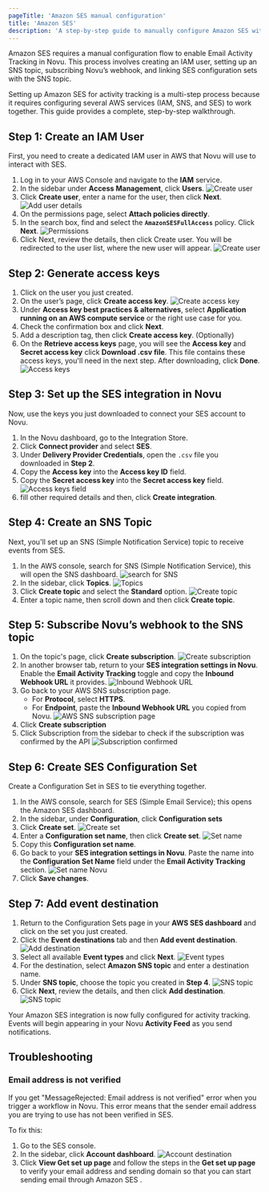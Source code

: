 ```yaml
---
pageTitle: 'Amazon SES manual configuration'
title: 'Amazon SES'
description: 'A step-by-step guide to manually configure Amazon SES with Novu for email activity tracking.'
---
```


Amazon SES requires a manual configuration flow to enable Email Activity Tracking in Novu. This process involves creating an IAM user, setting up an SNS topic, subscribing Novu’s webhook, and linking SES configuration sets with the SNS topic.

Setting up Amazon SES for activity tracking is a multi-step process because it requires configuring several AWS services (IAM, SNS, and SES) to work together. This guide provides a complete, step-by-step walkthrough.

## Step 1: Create an IAM User

First, you need to create a dedicated IAM user in AWS that Novu will use to interact with SES.

1. Log in to your AWS Console and navigate to the **IAM** service.
2. In the sidebar under **Access Management**, click **Users**.
  ![Create user](/images/channels-and-providers/email/activity-tracking/ses/create-user.png)
3. Click **Create user**, enter a name for the user, then click **Next**.
  ![Add user details](/images/channels-and-providers/email/activity-tracking/ses/user-details.png)
4. On the permissions page, select **Attach policies directly**.
5. In the search box, find and select the **`AmazonSESFullAccess`** policy. Click **Next**.
  ![Permissions](/images/channels-and-providers/email/activity-tracking/ses/permissions.png)
6. Click Next, review the details, then click Create user. You will be redirected to the user list, where the new user will appear.
  ![Create user](/images/channels-and-providers/email/activity-tracking/ses/create-user.gif)

## Step 2: Generate access keys

1. Click on the user you just created.
2. On the user’s page, click **Create access key**.
  ![Create access key](/images/channels-and-providers/email/activity-tracking/ses/create-access-key.png)
3. Under **Access key best practices & alternatives**, select **Application running on an AWS compute service** or the right use case for you.
4. Check the confirmation box and click **Next**.
5. Add a description tag, then click **Create access key**. (Optionally)
6. On the **Retrieve access keys** page, you will see the **Access key** and **Secret access key** click **Download .csv file**. This file contains these access keys, you'll need in the next step. After downloading, click **Done**.
  ![Access keys](/images/channels-and-providers/email/activity-tracking/ses/access-keys.png)

## Step 3: Set up the SES integration in Novu

Now, use the keys you just downloaded to connect your SES account to Novu.

1. In the Novu dashboard, go to the Integration Store.
2. Click **Connect provider** and select **SES**.
3. Under **Delivery Provider Credentials**, open the `.csv` file you downloaded in **Step 2**.
4. Copy the **Access key** into the **Access key ID** field.
5. Copy the **Secret access key** into the **Secret access key** field.
  ![Access keys field](/images/channels-and-providers/email/activity-tracking/ses/ses-integration.png)
6. fill other required details and then, click **Create integration**.


## Step 4: Create an SNS Topic

Next, you'll set up an SNS (Simple Notification Service) topic to receive events from SES.

1. In the AWS console, search for SNS (Simple Notification Service), this will open the SNS dashboard.
  ![search for SNS](/images/channels-and-providers/email/activity-tracking/ses/sns.png)
2. In the sidebar, click **Topics**.
  ![Topics](/images/channels-and-providers/email/activity-tracking/ses/create-topic.png)
3. Click **Create topic** and select the **Standard** option.
  ![Create topic](/images/channels-and-providers/email/activity-tracking/ses/sns-standard.png)
4. Enter a topic name, then scroll down and then click **Create topic**.

## Step 5: Subscribe Novu’s webhook to the SNS topic

1. On the topic's page, click **Create subscription**.
  ![Create subscription](/images/channels-and-providers/email/activity-tracking/ses/subscription.png)
2. In another browser tab, return to your **SES integration settings in Novu**. Enable the **Email Activity Tracking** toggle and copy the **Inbound Webhook URL** it provides.
  ![Inbound Webhook URL](/images/channels-and-providers/email/activity-tracking/ses/ses-inbound-webhook.png)
3. Go back to your AWS SNS subscription page.
    - For **Protocol**, select **HTTPS**.
    - For **Endpoint**, paste the **Inbound Webhook URL** you copied from Novu.
    ![AWS SNS subscription page](/images/channels-and-providers/email/activity-tracking/ses/create-subscription.png)
4. Click **Create subscription**
5. Click Subscription from the sidebar to check if the subscription was confirmed by the API
  ![Subscription confirmed](/images/channels-and-providers/email/activity-tracking/ses/subscription-confirmed.png)

## Step 6: Create SES Configuration Set

Create a Configuration Set in SES to tie everything together.

1. In the AWS console, search for SES (Simple Email Service); this opens the Amazon SES dashboard.
2. In the sidebar, under **Configuration**, click **Configuration sets** 
3. Click **Create set**.
  ![Create set](/images/channels-and-providers/email/activity-tracking/ses/create-set.png)
4.  Enter a **Configuration set name**, then click **Create set**.
  ![Set name](/images/channels-and-providers/email/activity-tracking/ses/set-name.png)
5.  Copy this **Configuration set name**.
6.  Go back to your **SES integration settings in Novu**. Paste the name into the **Configuration Set Name** field under the **Email Activity Tracking** section.
  ![Set name Novu](/images/channels-and-providers/email/activity-tracking/ses/set-name-novu.png)
7. Click **Save changes**.

## Step 7: Add event destination

1. Return to the Configuration Sets page in your **AWS SES dashboard** and click on the set you just created.
2.  Click the **Event destinations** tab and then **Add event destination**.
  ![Add destination](/images/channels-and-providers/email/activity-tracking/ses/add-destination.png)
3.  Select all available **Event types** and click **Next**.
  ![Event types](/images/channels-and-providers/email/activity-tracking/ses/event-types.png)
4.  For the destination, select **Amazon SNS topic** and enter a destination name.
5. Under **SNS topic**, choose the topic you created in **Step 4**.
  ![SNS topic](/images/channels-and-providers/email/activity-tracking/ses/sns-topic.png)
6. Click **Next**, review the details, and then click **Add destination**.
  ![SNS topic](/images/channels-and-providers/email/activity-tracking/ses/review-destination-details.png)

Your Amazon SES integration is now fully configured for activity tracking. Events will begin appearing in your Novu **Activity Feed** as you send notifications.

## Troubleshooting

### Email address is not verified
If you get "MessageRejected: Email address is not verified" error when you trigger a workflow in Novu. This error means that the sender email address you are trying to use has not been verified in SES.

To fix this:
1. Go to the SES console.
2. In the sidebar, click **Account dashboard**.
  ![Account destination](/images/channels-and-providers/email/activity-tracking/ses/account-dashboard.png)
3. Click **View Get set up page** and follow the steps in the **Get set up page** to verify your email address and sending domain so that you can start sending email through Amazon SES .

